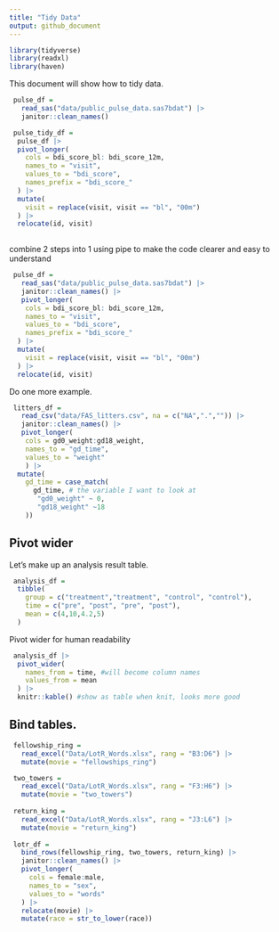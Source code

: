 ```yaml
---
title: "Tidy Data"
output: github_document
---
```

```r
library(tidyverse)
library(readxl)
library(haven)
```

This document will show how to tidy data.

```r
 pulse_df = 
   read_sas("data/public_pulse_data.sas7bdat") |>  
   janitor::clean_names()
```

```r
 pulse_tidy_df = 
  pulse_df |> 
  pivot_longer(
    cols = bdi_score_bl: bdi_score_12m,
    names_to = "visit",
    values_to = "bdi_score",
    names_prefix = "bdi_score_"
  ) |> 
  mutate(
    visit = replace(visit, visit == "bl", "00m")
  ) |> 
  relocate(id, visit)
   
```

combine 2 steps into 1
using pipe to make the code clearer and easy to understand
```r
 pulse_df = 
   read_sas("data/public_pulse_data.sas7bdat") |>  
   janitor::clean_names() |> 
   pivot_longer(
    cols = bdi_score_bl: bdi_score_12m,
    names_to = "visit",
    values_to = "bdi_score",
    names_prefix = "bdi_score_"
  ) |> 
  mutate(
    visit = replace(visit, visit == "bl", "00m")
  ) |> 
  relocate(id, visit)
```


Do one more example.

```r
 litters_df = 
   read_csv("data/FAS_litters.csv", na = c("NA",".","")) |>    
   janitor::clean_names() |> 
   pivot_longer(
    cols = gd0_weight:gd18_weight,
    names_to = "gd_time",
    values_to = "weight"
    ) |> 
  mutate(
    gd_time = case_match(
      gd_time, # the variable I want to look at
       "gd0_weight" ~ 0,
       "gd18_weight" ~18
    ))
```  
   
   
## Pivot wider

Let's make up an analysis result table.


```r
 analysis_df = 
  tibble(
    group = c("treatment","treatment", "control", "control"),
    time = c("pre", "post", "pre", "post"),
    mean = c(4,10,4.2,5)
  )
```


Pivot wider for human readability

```r
 analysis_df |> 
  pivot_wider(
    names_from = time, #will become column names
    values_from = mean
  ) |> 
  knitr::kable() #show as table when knit, looks more good
```


## Bind tables.

```r
 fellowship_ring =
   read_excel("Data/LotR_Words.xlsx", rang = "B3:D6") |> 
   mutate(movie = "fellowships_ring")

 two_towers =
   read_excel("Data/LotR_Words.xlsx", rang = "F3:H6") |> 
   mutate(movie = "two_towers")
 
 return_king =
   read_excel("Data/LotR_Words.xlsx", rang = "J3:L6") |> 
   mutate(movie = "return_king")
 
 lotr_df = 
   bind_rows(fellowship_ring, two_towers, return_king) |> 
   janitor::clean_names() |> 
   pivot_longer(
     cols = female:male,
     names_to = "sex",
     values_to = "words"
   ) |> 
   relocate(movie) |> 
   mutate(race = str_to_lower(race))
 
```

```r

```



